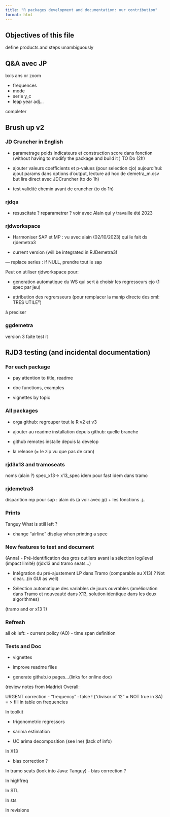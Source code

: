 ```yaml
---
title: "R packages development and documentation: our contribution"
format: html
---
```


## Objectives of this file 

define products and steps 
unambiguously

## Q&A avec JP 

bxls ans or zoom

- frequences 
- mode 
- serie y_c 
- leap year adj...

completer 


## Brush up v2

### JD Cruncher in English

- parametrage poids indicateurs et construction score dans fonction (without having to modify the package and build it )
TO Do (2h)

- ajouter valeurs coefficients et p-values (pour selection cjo) 
aujourd'hui: ajout params dans options d'output, lecture ad hoc de demetra_m.csv
but lire direct avec JDCruncher (to do 1h)

- test validité chemin avant de cruncher (to do 1h)

### rjdqa 

- resuscitate ? reparametrer ? voir avec Alain qui y travaille été 2023




### rjdworkspace 

- Harmoniser SAP et MP : vu avec alain (02/10/2023) qui le fait ds rjdemetra3

- current version (will be integrated in RJDemetra3)

--- replace series : if NULL, prendre tout le sap 


Peut on utiliser rjdworkspace pour:

- generation automatique du WS qui sert à choisir les regresseurs cjo (1 spec par jeu)

- attribution des regrersseurs (pour remplacer la manip directe des xml: TRES UTILE²)

à preciser

### ggdemetra

version 3 faite 
test it 

## RJD3 testing (and incidental documentation)

### For each package 

- pay attention to title, readme

- doc functions, examples 

- vignettes by topic

### All packages 

- orga github: regrouper tout le R v2 et v3

- ajouter au readme
installation depuis github: quelle branche 
- github remotes installe depuis la develop 
- la release (= le zip vu que pas de cran)

### rjd3x13 and tramoseats 
noms (alain ?)
spec_x13-> x13_spec
idem pour fast 
idem dans tramo 

### rjdemetra3

disparition mp pour sap : alain ds  (à voir avec jp) + les fonctions .j..





### Prints

Tanguy
What is still left ?

- change "airline" display when printing a spec  


###  New features to test and document

(Anna)
-	Pré-identification des gros outliers avant la sélection log/level (impact limité)
(rjdx13 and tramo seats...)

-	Intégration du pré-ajustement LP dans Tramo (comparable au X13) ? Not clear...(in GUI as well)


-	Sélection automatique des variables de jours ouvrables (amélioration dans Tramo et nouveauté dans X13, solution identique dans les deux algorithmes)

(tramo and or x13 ?)


### Refresh 
all ok 
left:
- current policy (AO)
- time span definition 

### Tests and Doc

- vignettes 

- improve readme files 

- generate github.io pages...(links for online doc)


(review notes from Madrid)
Overall: 

URGENT correction
- "frequency" : false ! ("divisor of 12" = NOT true in SA) = > fill in table on frequencies

In toolkit 

- trigonometric regressors

- sarima estimation

- UC arima decomposition (see Ine) (lack of info)

In X13

- bias correction ?


In tramo seats (look into Java: Tanguy)
- bias correction ?

In highfreq 

In STL 

In sts 

In revisions


